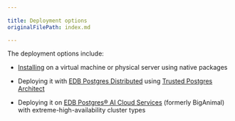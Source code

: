 ```yaml
---
 
title: Deployment options
originalFilePath: index.md

---
```




The deployment options include:

- [Installing](installing) on a virtual machine or physical server using native packages

- Deploying it with [EDB Postgres Distributed](/pgd/latest/) using [Trusted Postgres Architect](/pgd/latest/admin-tpa/)

- Deploying it on [EDB Postgres® AI Cloud Services](/biganimal/latest/) (formerly BigAnimal) with extreme-high-availability cluster types